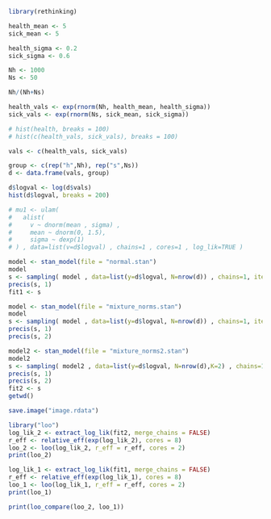 ```r
library(rethinking)
```


```r
health_mean <- 5
sick_mean <- 5

health_sigma <- 0.2
sick_sigma <- 0.6

Nh <- 1000
Ns <- 50

Nh/(Nh+Ns)

health_vals <- exp(rnorm(Nh, health_mean, health_sigma))
sick_vals <- exp(rnorm(Ns, sick_mean, sick_sigma))

# hist(health, breaks = 100)
# hist(c(health_vals, sick_vals), breaks = 100)

vals <- c(health_vals, sick_vals)
```


```r
group <- c(rep("h",Nh), rep("s",Ns))
d <- data.frame(vals, group)
```

```r
d$logval <- log(d$vals)
hist(d$logval, breaks = 200)
```


```r
# mu1 <- ulam(
#   alist(
#     v ~ dnorm(mean , sigma) ,
#     mean ~ dnorm(0, 1.5),
#     sigma ~ dexp(1)
# ) , data=list(v=d$logval) , chains=1 , cores=1 , log_lik=TRUE )
```


```r
model <- stan_model(file = "normal.stan")
model
s <- sampling( model , data=list(y=d$logval, N=nrow(d)) , chains=1, iter=1000 )
precis(s, 1)
fit1 <- s

```


```r
model <- stan_model(file = "mixture_norms.stan")
model
s <- sampling( model , data=list(y=d$logval, N=nrow(d)) , chains=1, iter=1000 )
precis(s, 1)
precis(s, 2)

```

```r
model2 <- stan_model(file = "mixture_norms2.stan")
model2
s <- sampling( model2 , data=list(y=d$logval, N=nrow(d),K=2) , chains=1, iter=1000 )
precis(s, 1)
precis(s, 2)
fit2 <- s
getwd()
```
```r
save.image("image.rdata")
```


```r
library("loo")
log_lik_2 <- extract_log_lik(fit2, merge_chains = FALSE)
r_eff <- relative_eff(exp(log_lik_2), cores = 8) 
loo_2 <- loo(log_lik_2, r_eff = r_eff, cores = 2)
print(loo_2)

```
```r
log_lik_1 <- extract_log_lik(fit1, merge_chains = FALSE)
r_eff <- relative_eff(exp(log_lik_1), cores = 8) 
loo_1 <- loo(log_lik_1, r_eff = r_eff, cores = 2)
print(loo_1)

print(loo_compare(loo_2, loo_1))
```
```r

```

